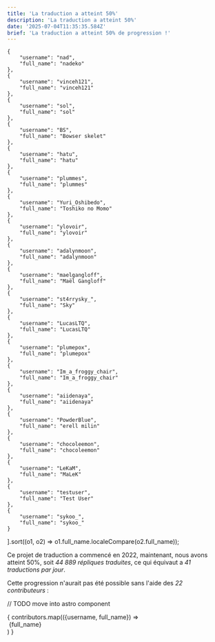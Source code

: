 ```yaml
---
title: 'La traduction a atteint 50%'
description: 'La traduction a atteint 50%'
date: '2025-07-04T11:35:35.584Z'
brief: 'La traduction a atteint 50% de progression !'
---
```


    {
        "username": "nad",
        "full_name": "nadeko"
    },
    {
        "username": "vinceh121",
        "full_name": "vinceh121"
    },
    {
        "username": "sol",
        "full_name": "sol"
    },
    {
        "username": "BS",
        "full_name": "Bowser skelet"
    },
    {
        "username": "hatu",
        "full_name": "hatu"
    },
    {
        "username": "plummes",
        "full_name": "plummes"
    },
    {
        "username": "Yuri_Oshibedo",
        "full_name": "Toshiko no Momo"
    },
    {
        "username": "ylovoir",
        "full_name": "ylovoir"
    },
    {
        "username": "adalynmoon",
        "full_name": "adalynmoon"
    },
    {
        "username": "maelgangloff",
        "full_name": "Maël Gangloff"
    },
    {
        "username": "st4rrysky_",
        "full_name": "Sky"
    },
    {
        "username": "LucasLTQ",
        "full_name": "LucasLTQ"
    },
    {
        "username": "plumepox",
        "full_name": "plumepox"
    },
    {
        "username": "Im_a_froggy_chair",
        "full_name": "Im_a_froggy_chair"
    },
    {
        "username": "aiidenaya",
        "full_name": "aiidenaya"
    },
    {
        "username": "PowderBlue",
        "full_name": "erell milin"
    },
    {
        "username": "chocoleemon",
        "full_name": "chocoleemon"
    },
    {
        "username": "LeKaM",
        "full_name": "MaLeK"
    },
    {
        "username": "testuser",
        "full_name": "Test User"
    },
    {
        "username": "sykoo_",
        "full_name": "sykoo_"
    }
].sort((o1, o2) => o1.full_name.localeCompare(o2.full_name));

<p>
    Ce projet de traduction a commencé en 2022, maintenant, nous avons atteint 50%, soit <em>44 889 répliques
    traduites</em>,
    ce qui équivaut a <em>41 traductions par jour</em>.
</p>
<p>
    Cette progression n'aurait pas été possible sans l'aide des <em>22 contributeurs</em>&nbsp;:
</p>

// TODO move into astro component
<div>
    {
        contributors.map(({username, full_name}) =>
            <div><img src={avatarBase + username + ".png"} alt=""/> {full_name}</div>
        )
    }
</div>
